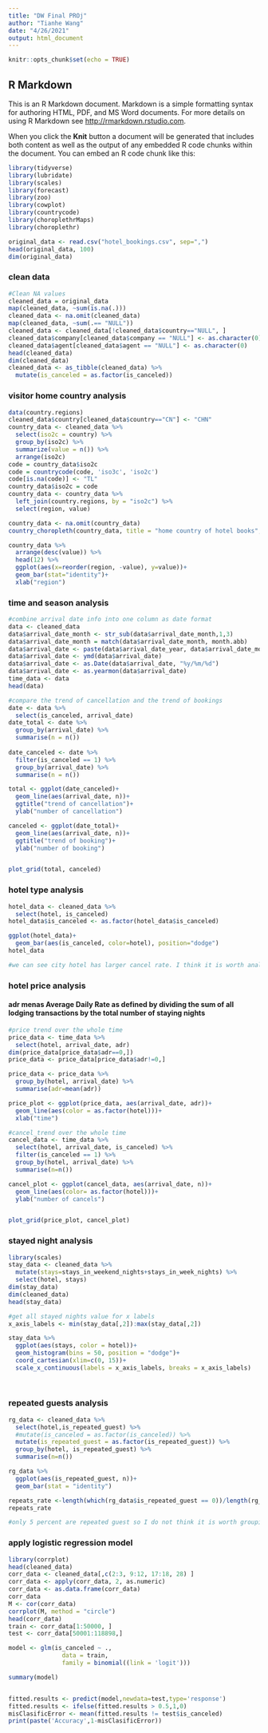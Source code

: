 ---
title: "DW Final PROj"
author: "Tianhe Wang"
date: "4/26/2021"
output: html_document
---

```{r setup, include=FALSE}
knitr::opts_chunk$set(echo = TRUE)

```

## R Markdown

This is an R Markdown document. Markdown is a simple formatting syntax for authoring HTML, PDF, and MS Word documents. For more details on using R Markdown see <http://rmarkdown.rstudio.com>.

When you click the **Knit** button a document will be generated that includes both content as well as the output of any embedded R code chunks within the document. You can embed an R code chunk like this:



```{r}
library(tidyverse)
library(lubridate)
library(scales)
library(forecast)
library(zoo)
library(cowplot)
library(countrycode)
library(choroplethrMaps)
library(choroplethr)
```


```{r}
original_data <- read.csv("hotel_bookings.csv", sep=",")
head(original_data, 100)
dim(original_data)
```
### clean data
```{r}
#Clean NA values
cleaned_data = original_data
map(cleaned_data, ~sum(is.na(.)))
cleaned_data <- na.omit(cleaned_data)
map(cleaned_data, ~sum(.== "NULL"))
cleaned_data <- cleaned_data[!cleaned_data$country=="NULL", ]
cleaned_data$company[cleaned_data$company == "NULL"] <- as.character(0)
cleaned_data$agent[cleaned_data$agent == "NULL"] <- as.character(0)
head(cleaned_data)
dim(cleaned_data)
cleaned_data <- as_tibble(cleaned_data) %>% 
  mutate(is_canceled = as.factor(is_canceled))
```

### visitor home country analysis
```{r, fig.height=5, fig.width=15}
data(country.regions)
cleaned_data$country[cleaned_data$country=="CN"] <- "CHN"
country_data <- cleaned_data %>% 
  select(iso2c = country) %>% 
  group_by(iso2c) %>% 
  summarize(value = n()) %>% 
  arrange(iso2c)
code = country_data$iso2c
code = countrycode(code, 'iso3c', 'iso2c')
code[is.na(code)] <- "TL"
country_data$iso2c = code
country_data <- country_data %>% 
  left_join(country.regions, by = "iso2c") %>% 
  select(region, value)

country_data <- na.omit(country_data)
country_choropleth(country_data, title = "home country of hotel books", num_colors=9)

```
```{r, fig.width=12, fig.height=5}
country_data %>% 
  arrange(desc(value)) %>% 
  head(12) %>% 
  ggplot(aes(x=reorder(region, -value), y=value))+
  geom_bar(stat="identity")+
  xlab("region")
```




### time and season analysis


```{r}
#combine arrival date info into one column as date format
data <- cleaned_data
data$arrival_date_month <- str_sub(data$arrival_date_month,1,3)
data$arrival_date_month = match(data$arrival_date_month, month.abb)
data$arrival_date <- paste(data$arrival_date_year, data$arrival_date_month, data$arrival_date_day_of_month, sep = "-")
data$arrival_date <- ymd(data$arrival_date)
data$arrival_date <- as.Date(data$arrival_date, "%y/%m/%d")
data$arrival_date <- as.yearmon(data$arrival_date)
time_data <- data
head(data)
```

```{r, , fig.width=10, fig.height=4}
#compare the trend of cancellation and the trend of bookings
date <- data %>% 
  select(is_canceled, arrival_date) 
date_total <- date %>% 
  group_by(arrival_date) %>% 
  summarise(n = n())
  
date_canceled <- date %>% 
  filter(is_canceled == 1) %>% 
  group_by(arrival_date) %>% 
  summarise(n = n())

total <- ggplot(date_canceled)+
  geom_line(aes(arrival_date, n))+
  ggtitle("trend of cancellation")+
  ylab("number of cancellation")

canceled <- ggplot(date_total)+
  geom_line(aes(arrival_date, n))+
  ggtitle("trend of booking")+
  ylab("number of booking")


plot_grid(total, canceled)

```
### hotel type analysis
```{r}
hotel_data <- cleaned_data %>% 
  select(hotel, is_canceled)
hotel_data$is_canceled <- as.factor(hotel_data$is_canceled)

ggplot(hotel_data)+
  geom_bar(aes(is_canceled, color=hotel), position="dodge")
hotel_data

#we can see city hotel has larger cancel rate. I think it is worth analyzing those two types seperately in the following analysis
```
### hotel price analysis
#### adr menas Average Daily Rate as defined by dividing the sum of all lodging transactions by the total number of staying nights
```{r, fig.width=15, fig.height=4}
#price trend over the whole time
price_data <- time_data %>% 
  select(hotel, arrival_date, adr)
dim(price_data[price_data$adr==0,])
price_data <- price_data[price_data$adr!=0,]

price_data <- price_data %>% 
  group_by(hotel, arrival_date) %>% 
  summarise(adr=mean(adr))

price_plot <- ggplot(price_data, aes(arrival_date, adr))+
  geom_line(aes(color = as.factor(hotel)))+
  xlab("time")

#cancel_trend over the whole time
cancel_data <- time_data %>% 
  select(hotel, arrival_date, is_canceled) %>% 
  filter(is_canceled == 1) %>% 
  group_by(hotel, arrival_date) %>% 
  summarise(n=n())

cancel_plot <- ggplot(cancel_data, aes(arrival_date, n))+
  geom_line(aes(color= as.factor(hotel)))+
  ylab("number of cancels")


plot_grid(price_plot, cancel_plot)

```
### stayed night analysis
```{r}
library(scales)
stay_data <- cleaned_data %>% 
  mutate(stays=stays_in_weekend_nights+stays_in_week_nights) %>%
  select(hotel, stays)
dim(stay_data)
dim(cleaned_data)
head(stay_data)

#get all stayed nights value for x labels
x_axis_labels <- min(stay_data[,2]):max(stay_data[,2])

stay_data %>% 
  ggplot(aes(stays, color = hotel))+
  geom_histogram(bins = 50, position = "dodge")+
  coord_cartesian(xlim=c(0, 15))+
  scale_x_continuous(labels = x_axis_labels, breaks = x_axis_labels)
  
  
```
### repeated guests analysis
```{r}

rg_data <- cleaned_data %>% 
  select(hotel,is_repeated_guest) %>% 
  #mutate(is_canceled = as.factor(is_canceled)) %>% 
  mutate(is_repeated_guest = as.factor(is_repeated_guest)) %>% 
  group_by(hotel, is_repeated_guest) %>%   
  summarise(n=n())

rg_data %>% 
  ggplot(aes(is_repeated_guest, n))+
  geom_bar(stat = "identity")

repeats_rate <-length(which(rg_data$is_repeated_guest == 0))/length(rg_data$is_repeated_guest)
repeats_rate

#only 5 percent are repeated guest so I do not think it is worth grouping by hotel and work on the cancel rate here.
```

### apply logistic regression model
```{r}
library(corrplot)
head(cleaned_data)
corr_data <- cleaned_data[,c(2:3, 9:12, 17:18, 28) ]
corr_data <- apply(corr_data, 2, as.numeric)
corr_data <- as.data.frame(corr_data)
corr_data
M <- cor(corr_data)
corrplot(M, method = "circle")
head(corr_data)
train <- corr_data[1:50000, ]
test <- corr_data[50001:118898,]

model <- glm(is_canceled ~ .,
               data = train,
               family = binomial((link = 'logit')))

summary(model)



```
```{r}
fitted.results <- predict(model,newdata=test,type='response')
fitted.results <- ifelse(fitted.results > 0.5,1,0)
misClasificError <- mean(fitted.results != test$is_canceled)
print(paste('Accuracy',1-misClasificError))
```



